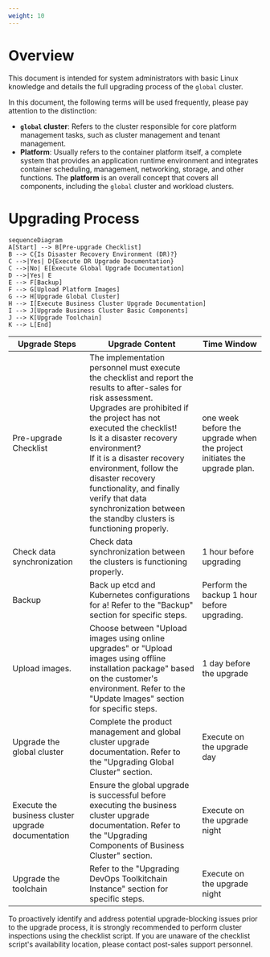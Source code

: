 ```yaml
---
weight: 10
---
```


# Overview
This document is intended for system administrators with basic Linux knowledge and details the full upgrading process of the <Term name="productShort" /> `global` cluster.

In this document, the following terms will be used frequently, please pay attention to the distinction:

-   **`global` cluster**: Refers to the cluster responsible for core platform management tasks, such as cluster management and tenant management.
-   **Platform**: Usually refers to the container platform itself, a complete system that provides an application runtime environment and integrates container scheduling, management, networking, storage, and other functions. The **platform** is an overall concept that covers all components, including the `global` cluster and workload clusters.

# Upgrading Process
```mermaid
sequenceDiagram
A[Start] --> B[Pre-upgrade Checklist]
B --> C{Is Disaster Recovery Environment (DR)?}
C -->|Yes| D{Execute DR Upgrade Documentation}
C -->|No| E[Execute Global Upgrade Documentation]
D -->|Yes| E
E --> F[Backup]
F --> G[Upload Platform Images]
G --> H[Upgrade Global Cluster]
H --> I[Execute Business Cluster Upgrade Documentation]
I --> J[Upgrade Business Cluster Basic Components]
J --> K[Upgrade Toolchain]
K --> L[End]
```

<table>
  <thead>
    <tr>
      <th>Upgrade Steps</th>
      <th>Upgrade Content</th>
      <th>Time Window</th>
    </tr>
  </thead>
  <tbody>
    <tr>
      <td>Pre-upgrade Checklist</td>
      <td>
        The implementation personnel must execute the checklist and report the results to after-sales for risk assessment.<br />
        Upgrades are prohibited if the project has not executed the checklist!<br />
        Is it a disaster recovery environment?<br />
        If it is a disaster recovery environment, follow the disaster recovery functionality, and finally verify that data synchronization between the standby clusters is functioning properly.
      </td>
      <td>one week before the upgrade when the project initiates the upgrade plan.</td>
    </tr>
    <tr>
      <td>Check data synchronization</td>
      <td>Check data synchronization between the clusters is functioning properly.</td>
      <td>1 hour before upgrading</td>
    </tr>
    <tr>
      <td>Backup</td>
      <td>Back up etcd and Kubernetes configurations for a! Refer to the "Backup" section for specific steps.</td>
      <td>Perform the backup 1 hour before upgrading.</td>
    </tr>
    <tr>
      <td>Upload images.</td>
      <td>Choose between "Upload images using online upgrades" or "Upload images using offline installation package" based on the customer's environment. Refer to the "Update Images" section for specific steps.</td>
      <td>1 day before the upgrade</td>
    </tr>
    <tr>
      <td>Upgrade the global cluster</td>
      <td>Complete the product management and global cluster upgrade documentation. Refer to the "Upgrading Global Cluster" section.</td>
      <td>Execute on the upgrade day</td>
    </tr>
    <tr>
      <td>Execute the business cluster upgrade documentation</td>
      <td>Ensure the global upgrade is successful before executing the business cluster upgrade documentation. Refer to the "Upgrading Components of Business Cluster" section.</td>
      <td>Execute on the upgrade night</td>
    </tr>
    <tr>
      <td>Upgrade the toolchain</td>
      <td>Refer to the "Upgrading DevOps Toolkitchain Instance" section for specific steps.</td>
      <td>Execute on the upgrade night</td>
    </tr>
  </tbody>
</table>

<Directive type="warning" title="WARNING">
To proactively identify and address potential upgrade-blocking issues prior to the upgrade process, it is strongly recommended to perform cluster inspections using the checklist script. If you are unaware of the checklist script's availability location, please contact post-sales support personnel.
</Directive>
